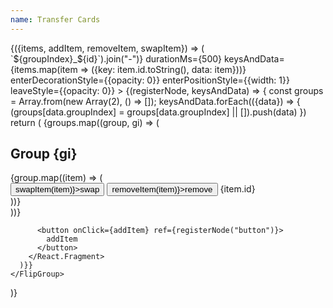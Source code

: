 ```yaml
---
name: Transfer Cards
---
```



<GroupManager groupCount={2} itemCount={1}>
  {({items, addItem, removeItem, swapItem}) => (
    <FlipGroup
      noAnimationOnMount
      changeKey={items.map(({id, groupIndex}) => `${groupIndex}_${id}`).join("-")}
      durationMs={500}
      keysAndData={items.map(item => ({key: item.id.toString(), data: item}))}
      enterDecorationStyle={{opacity: 0}}
      enterPositionStyle={{width: 1}}
      leaveStyle={{opacity: 0}}
    >
      {(registerNode, keysAndData) => {
        const groups = Array.from(new Array(2), () => []);
        keysAndData.forEach(({data}) => {
          (groups[data.groupIndex] = groups[data.groupIndex] || []).push(data)
        })
        return (
          <React.Fragment>
          {groups.map((group, gi) => (
            <div key={gi} ref={registerNode(`group_${gi}`, {scaleMode: "none"})}>
              <h2>Group {gi}</h2>
              <div style={{display: "flex", flexWrap: "wrap"}}>
                {group.map((item) => (
                  <div
                    key={item.id}
                    style={{
                      width: 200,
                      height: 50,
                      backgroundColor: `hsl(${item.id * 5}, 50%, 50%)`,
                      margin: "0 10px 20px",
                      opacity: 1,
                    }}
                    ref={registerNode(item.id, {
                      transitionProps: ["background-color", "opacity"],
                      parentFlipKey: `group_${gi}`
                    })}
                  >
                    <button onClick={() => swapItem(item)}>swap</button>
                    <button onClick={() => removeItem(item)}>remove</button>
                    {item.id}
                  </div>
                ))}
              </div>
            </div>
          ))}

          <button onClick={addItem} ref={registerNode("button")}>
            addItem
          </button>
        </React.Fragment>
      )}}
    </FlipGroup>

)}

</GroupManager>
